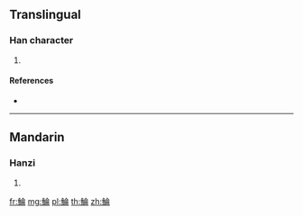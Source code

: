 {{character info/new}}
==Translingual==

===Han character===
{{Han char|rn=195|rad=魚|as=08|sn=19|four=|canj=NFOMB}}

# {{defn|Han|sort=魚08}}

====References====
* {{Han ref|kx=1473.130|dkj=46258|dj=2005.100|hdz=74697.090|uh=9BE9|ud=39913}}

----

==Mandarin==

===Hanzi===
{{cmn-hanzi|pin=[[huàn]] ([[huan4]]), [[lún]] ([[lun2]])|wg=huan<sup>4</sup>, lun<sup>2</sup>}}

# {{defn|lang=cmn|sort=魚08}}

[[fr:鯩]]
[[mg:鯩]]
[[pl:鯩]]
[[th:鯩]]
[[zh:鯩]]